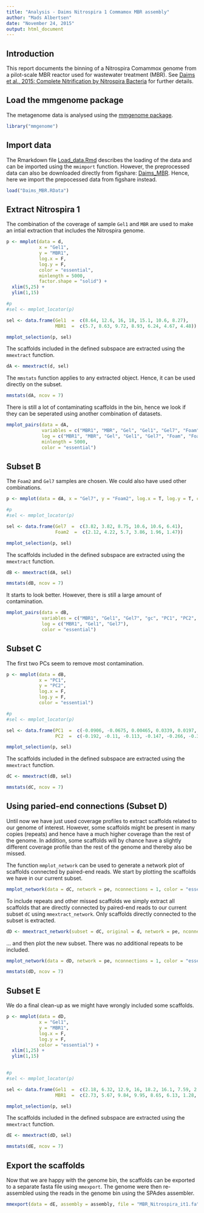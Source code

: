 ```yaml
---
title: "Analysis - Daims Nitrospira 1 Commamox MBR assembly"
author: "Mads Albertsen"
date: "November 24, 2015"
output: html_document
---
```

## Introduction
This report documents the binning of a Nitrospira Comammox genome from a pilot-scale MBR reactor used for wastewater treatment (MBR). See [Daims et al., 2015: Complete Nitrification by Nitrospira Bacteria](https://doi.org/10.1038/nature16461) for further details.

## Load the mmgenome package
The metagenome data is analysed using the [mmgenome package](http://madsalbertsen.github.io/mmgenome/).
```r
library("mmgenome")
```

## Import data
The Rmarkdown file [Load_data.Rmd](http://madsalbertsen.github.io/mmgenome/Daims_MBR_Load_data.html) describes the loading of the data and can be imported using the `mmimport` function. However, the preprocessed data can also be downloaded directly from figshare: [Daims_MBR](http://dx.doi.org/10.6084/m9.figshare.1613285). Hence, here we import the prepocessed data from figshare instead.
```r
load("Daims_MBR.RData")
```

## Extract Nitrospira 1
The combination of the coverage of sample `Gel1` and `MBR` are used to make an intial extraction that includes the Nitrospira genome.
```r
p <- mmplot(data = d, 
            x = "Gel1", 
            y = "MBR1", 
            log.x = F, 
            log.y = F, 
            color = "essential", 
            minlength = 5000,
            factor.shape = "solid") +
  xlim(5,25) +
  ylim(1,15)

#p
#sel <- mmplot_locator(p)

sel <- data.frame(Gel1  =  c(8.64, 12.6, 16, 18, 15.1, 10.6, 8.27),
                  MBR1  =  c(5.7, 8.63, 9.72, 8.93, 6.24, 4.67, 4.48))

mmplot_selection(p, sel)
```

The scaffolds included in the defined subspace are extracted using the `mmextract` function. 
```r
dA <- mmextract(d, sel)
```

The `mmstats` function applies to any extracted object. Hence, it can be used directly on the subset.
```r
mmstats(dA, ncov = 7)
```

There is still a lot of contaminating scaffolds in the bin, hence we look if they can be seperated using another combination of datasets.
```r
mmplot_pairs(data = dA, 
             variables = c("MBR1", "MBR", "Gel", "Gel1", "Gel7", "Foam", "Foam2", "gc"), 
             log = c("MBR1", "MBR", "Gel", "Gel1", "Gel7", "Foam", "Foam2"), 
             minlength = 5000, 
             color = "essential")
```

## Subset B
The `Foam2` and `Gel7` samples are chosen. We could also have used other combinations.
```r
p <- mmplot(data = dA, x = "Gel7", y = "Foam2", log.x = T, log.y = T, color = "essential")

#p
#sel <- mmplot_locator(p)

sel <- data.frame(Gel7  =  c(3.82, 3.82, 8.75, 10.6, 10.6, 6.41),
                  Foam2  =  c(2.12, 4.22, 5.7, 3.86, 1.96, 1.47))

mmplot_selection(p, sel)
```

The scaffolds included in the defined subspace are extracted using the `mmextract` function. 
```r
dB <- mmextract(dA, sel)
```

```r
mmstats(dB, ncov = 7)
```

It starts to look better. However, there is still a large amount of contamination.

```r
mmplot_pairs(data = dB, 
             variables = c("MBR1", "Gel1", "Gel7", "gc", "PC1", "PC2", "PC3"), 
             log = c("MBR1", "Gel1", "Gel7"), 
             color = "essential")
```

## Subset C
The first two PCs seem to remove most contamination. 
```r
p <- mmplot(data = dB, 
            x = "PC1", 
            y = "PC2", 
            log.x = F, 
            log.y = F, 
            color = "essential")

#p
#sel <- mmplot_locator(p)

sel <- data.frame(PC1  =  c(-0.0906, -0.0675, 0.00465, 0.0339, 0.0197, -0.0269, -0.0689),
                  PC2  =  c(-0.192, -0.11, -0.113, -0.147, -0.266, -0.34, -0.296))

mmplot_selection(p, sel)
```

The scaffolds included in the defined subspace are extracted using the `mmextract` function. 
```r
dC <- mmextract(dB, sel)
```

```r
mmstats(dC, ncov = 7)
```

## Using paried-end connections (Subset D)
Until now we have just used coverage profiles to extract scaffolds related to our genome of interest. However, some scaffolds might be present in many copies (repeats) and hence have a much higher coverage than the rest of the genome. In addition, some scaffolds will by chance have a slightly different coverage profile than the rest of the genome and thereby also be missed.

The function `mmplot_network` can be used to generate a network plot of scaffolds connected by paired-end reads. We start by plotting the scaffolds we have in our current subset.
```r
mmplot_network(data = dC, network = pe, nconnections = 1, color = "essential", scale.links = 0.5)
```

To include repeats and other missed scaffolds we simply extract all scaffolds that are directly connected by paired-end reads to our current subset `dC` using `mmextract_network`. Only scaffolds directly connected to the subset is extracted. 
```r
dD <- mmextract_network(subset = dC, original = d, network = pe, nconnections = 1, type = "direct")
```

... and then plot the new subset. There was no additional repeats to be included.
```r
mmplot_network(data = dD, network = pe, nconnections = 1, color = "essential", scale.links = 0.5)
```

```r
mmstats(dD, ncov = 7)
```

## Subset E
We do a final clean-up as we might have wrongly included some scaffolds.
```r
p <- mmplot(data = dD, 
            x = "Gel1", 
            y = "MBR1", 
            log.x = F, 
            log.y = F, 
            color = "essential") +
  xlim(1,25) +
  ylim(1,15)
  

#p
#sel <- mmplot_locator(p)

sel <- data.frame(Gel1  =  c(2.18, 6.32, 12.9, 16, 18.2, 16.1, 7.59, 2.98),
                  MBR1  =  c(2.73, 5.67, 9.84, 9.95, 8.65, 6.13, 1.28, 1.41))

mmplot_selection(p, sel)
```

The scaffolds included in the defined subspace are extracted using the `mmextract` function. 
```r
dE <- mmextract(dD, sel)
```

```r
mmstats(dE, ncov = 7)
```

## Export the scaffolds
Now that we are happy with the genome bin, the scaffolds can be exported to a separate fasta file using `mmexport`. The genome were then re-assembled using the reads in the genome bin using the SPAdes assembler.
```r
mmexport(data = dE, assembly = assembly, file = "MBR_Nitrospira_it1.fa")
```